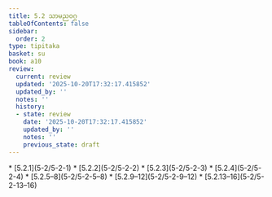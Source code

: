 ```yaml
---
title: 5.2 သာမညဝဂ္ဂ
tableOfContents: false
sidebar:
  order: 2
type: tipitaka
basket: su
book: a10
review:
  current: review
  updated: '2025-10-20T17:32:17.415852'
  updated_by: ''
  notes: ''
  history:
  - state: review
    date: '2025-10-20T17:32:17.415852'
    updated_by: ''
    notes: ''
    previous_state: draft
---
```



<DynamicBreadcrumb />


<ReviewStatus review={frontmatter.review} showDetails={true} />

<HypothesisAnnotation frontmatter={frontmatter} />



<TableOfContents book="a10" section="5.2">
* [5.2.1](5-2/5-2-1)
* [5.2.2](5-2/5-2-2)
* [5.2.3](5-2/5-2-3)
* [5.2.4](5-2/5-2-4)
* [5.2.5–8](5-2/5-2-5–8)
* [5.2.9–12](5-2/5-2-9–12)
* [5.2.13–16](5-2/5-2-13–16)
</TableOfContents>